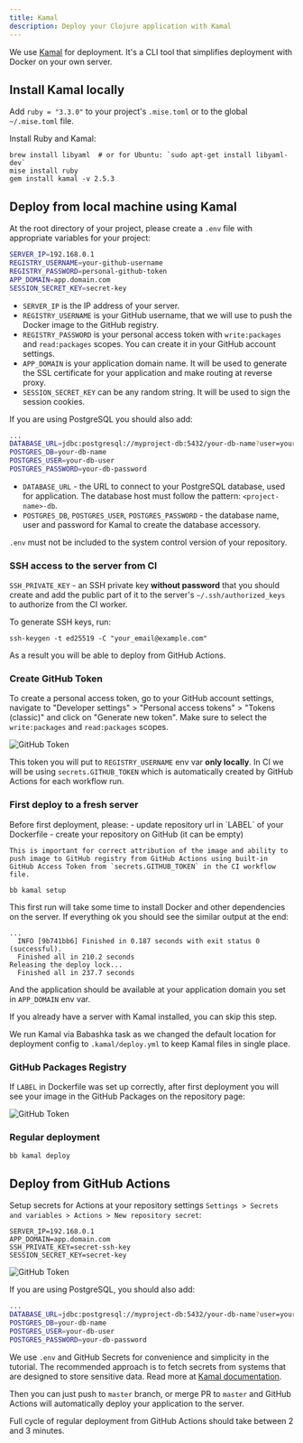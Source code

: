 ```yaml
---
title: Kamal
description: Deploy your Clojure application with Kamal
---
```


We use [Kamal](https://kamal-deploy.org/) for deployment. It's a CLI tool that simplifies deployment with Docker on your own server.

## Install Kamal locally

Add `ruby = "3.3.0"` to your project's `.mise.toml` or to the global `~/.mise.toml` file.

Install Ruby and Kamal:

```shell
brew install libyaml  # or for Ubuntu: `sudo apt-get install libyaml-dev`
mise install ruby
gem install kamal -v 2.5.3
```

## Deploy from local machine using Kamal

At the root directory of your project, please create a `.env` file with appropriate variables for your project:

```bash
SERVER_IP=192.168.0.1
REGISTRY_USERNAME=your-github-username
REGISTRY_PASSWORD=personal-github-token
APP_DOMAIN=app.domain.com
SESSION_SECRET_KEY=secret-key
```

- `SERVER_IP` is the IP address of your server.
- `REGISTRY_USERNAME` is your GitHub username, that we will use to push the Docker image to the GitHub registry.
- `REGISTRY_PASSWORD` is your personal access token with `write:packages` and `read:packages` scopes. You can create it in your GitHub account settings.
- `APP_DOMAIN` is your application domain name. It will be used to generate the SSL certificate for your application and make routing at reverse proxy.
- `SESSION_SECRET_KEY` can be any random string. It will be used to sign the session cookies.

If you are using PostgreSQL you should also add:

```bash
...
DATABASE_URL=jdbc:postgresql://myproject-db:5432/your-db-name?user=your-db-user&password=your-db-password
POSTGRES_DB=your-db-name
POSTGRES_USER=your-db-user
POSTGRES_PASSWORD=your-db-password
```

- `DATABASE_URL` - the URL to connect to your PostgreSQL database, used for application. The database host must follow the pattern: `<project-name>-db`.
- `POSTGRES_DB`, `POSTGRES_USER`, `POSTGRES_PASSWORD` - the database name, user and password for Kamal to create the database accessory.

<Callout title="Important" type="warn">`.env` must not be included to the system control version of your repository.</Callout>

### SSH access to the server from CI

`SSH_PRIVATE_KEY` - an SSH private key **without password** that you should create and add the public part of it to the server's `~/.ssh/authorized_keys` to authorize from the CI worker.

To generate SSH keys, run:

```shell
ssh-keygen -t ed25519 -C "your_email@example.com"
```

As a result you will be able to deploy from GitHub Actions.


### Create GitHub Token

To create a personal access token, go to your GitHub account settings, navigate to "Developer settings" > "Personal access tokens" > "Tokens (classic)" and click on "Generate new token". Make sure to select the `write:packages` and `read:packages` scopes.

![GitHub Token](@/public/lite_gh_token.png)

This token you will put to `REGISTRY_USERNAME` env var **only locally**. In CI we will be using `secrets.GITHUB_TOKEN` which is automatically created by GitHub Actions for each workflow run.

### First deploy to a fresh server

<Callout title="Important" type="warn">
    Before first deployment, please:
    - update repository url in `LABEL` of your Dockerfile
    - create your repository on GitHub (it can be empty)

    This is important for correct attribution of the image and ability to push image to GitHub registry from GitHub Actions using built-in GitHub Access Token from `secrets.GITHUB_TOKEN` in the CI workflow file.
</Callout>

```shell
bb kamal setup
```

This first run will take some time to install Docker and other dependencies on the server. If everything ok you should see the similar output at the end:

```shell
...
  INFO [9b741bb6] Finished in 0.187 seconds with exit status 0 (successful).
  Finished all in 210.2 seconds
Releasing the deploy lock...
  Finished all in 237.7 seconds
```

And the application should be available at your application domain you set in `APP_DOMAIN` env var.

If you already have a server with Kamal installed, you can skip this step.

<Callout title="Info" type="info">We run Kamal via Babashka task as we changed the default location for deployment config to `.kamal/deploy.yml` to keep Kamal files in single place.</Callout>

### GitHub Packages Registry

If `LABEL` in Dockerfile was set up correctly, after first deployment you will see your image in the GitHub Packages on the repository page:

![GitHub Token](@/public/lite_gh_packages.png)

### Regular deployment

```shell
bb kamal deploy
```

## Deploy from GitHub Actions

Setup secrets for Actions at your repository settings `Settings > Secrets and variables > Actions > New repository secret`:

```shell
SERVER_IP=192.168.0.1
APP_DOMAIN=app.domain.com
SSH_PRIVATE_KEY=secret-ssh-key
SESSION_SECRET_KEY=secret-key
```

![GitHub Token](@/public/lite_gh_secrets.png)

If you are using PostgreSQL, you should also add:

```bash
...
DATABASE_URL=jdbc:postgresql://myproject-db:5432/your-db-name?user=your-db-user&password=your-db-password
POSTGRES_DB=your-db-name
POSTGRES_USER=your-db-user
POSTGRES_PASSWORD=your-db-password
```

<Callout title="Tip" type="info">We use `.env` and GitHub Secrets for convenience and simplicity in the tutorial.
The recommended approach is to fetch secrets from systems that are designed to store sensitive data.
Read more at [Kamal documentation](https://kamal-deploy.org/docs/commands/secrets/).</Callout>

Then you can just push to `master` branch, or merge PR to `master` and GitHub Actions will automatically deploy your application to the server.

Full cycle of regular deployment from GitHub Actions should take between 2 and 3 minutes.
